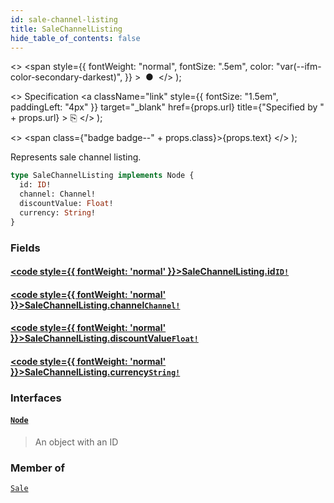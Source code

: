 ```yaml
---
id: sale-channel-listing
title: SaleChannelListing
hide_table_of_contents: false
---
```


  <>
    <span
      style={{
        fontWeight: "normal",
        fontSize: ".5em",
        color: "var(--ifm-color-secondary-darkest)",
      }}
    >
      &nbsp;●&nbsp;
    </span>
  </>
);

  <>
    Specification
    <a
      className="link"
      style={{ fontSize: "1.5em", paddingLeft: "4px" }}
      target="\_blank"
      href={props.url}
      title={"Specified by " + props.url}
    >
      ⎘
    </a>
  </>
);

  <>
    <span class={"badge badge--" + props.class}>{props.text}</span>
  </>
);

Represents sale channel listing.

```graphql
type SaleChannelListing implements Node {
  id: ID!
  channel: Channel!
  discountValue: Float!
  currency: String!
}
```

### Fields

#### [<code style={{ fontWeight: 'normal' }}>SaleChannelListing.<b>id</b></code>](#)<Bullet />[`ID!`](../../api-reference/scalars/id) <Badge class="secondary" text="non-null"/> <Badge class="secondary" text="scalar"/>

>

#### [<code style={{ fontWeight: 'normal' }}>SaleChannelListing.<b>channel</b></code>](#)<Bullet />[`Channel!`](../../api-reference/objects/channel) <Badge class="secondary" text="non-null"/> <Badge class="secondary" text="object"/>

>

#### [<code style={{ fontWeight: 'normal' }}>SaleChannelListing.<b>discountValue</b></code>](#)<Bullet />[`Float!`](../../api-reference/scalars/float) <Badge class="secondary" text="non-null"/> <Badge class="secondary" text="scalar"/>

>

#### [<code style={{ fontWeight: 'normal' }}>SaleChannelListing.<b>currency</b></code>](#)<Bullet />[`String!`](../../api-reference/scalars/string) <Badge class="secondary" text="non-null"/> <Badge class="secondary" text="scalar"/>

>

### Interfaces

#### [`Node`](../../api-reference/interfaces/node) <Badge class="secondary" text="interface"/>

> An object with an ID

### Member of

[`Sale`](../../api-reference/objects/sale) <Badge class="secondary" text="object"/>
